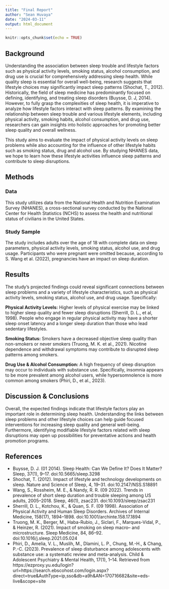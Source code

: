 ```yaml
---
title: "Final Report"
author: "Sean Huvaya"
date: "2024-03-11"
output: html_document
---
```


```r
knitr::opts_chunk$set(echo = TRUE)
```

## Background
Understanding the association between sleep trouble and lifestyle factors such as physical activity levels, smoking status, alcohol consumption, and drug use is crucial for comprehensively addressing sleep health. While quality sleep is essential for overall well-being, research suggests that lifestyle choices may significantly impact sleep patterns (Shochat, T., 2012). Historically, the field of sleep medicine has predominantly focused on defining, identifying, and treating sleep disorders (Buysse, D. J, 2014). However, to fully grasp the complexities of sleep health, it is imperative to analyze how lifestyle factors interact with sleep patterns. By examining the relationship between sleep trouble and various lifestyle elements, including physical activity, smoking habits, alcohol consumption, and drug use, researchers can gain insights into holistic approaches for promoting better sleep quality and overall wellness.

This study aims to evaluate the impact of physical activity levels on sleep problems while also accounting for the influence of other lifestyle habits such as smoking status, drug and alcohol use. By studying NHANES data, we hope to learn how these lifestyle activities influence sleep patterns and contribute to sleep disruptions.

## Methods
### Data
This study utilizes data from the National Health and Nutrition Examination Survey (NHANES), a cross-sectional survey conducted by the National Center for Health Statistics (NCHS) to assess the health and nutritional status of civilians in the United States. 

### Study Sample
The study includes adults over the age of 18 with complete data on sleep parameters, physical activity levels, smoking status, alcohol use, and drug usage. Participants who were pregnant were omitted because, according to S. Wang et al. (2022), pregnancies have an impact on sleep duration.

## Results
The study's projected findings could reveal significant connections between sleep problems and a variety of lifestyle characteristics, such as physical activity levels, smoking status, alcohol use, and drug usage. Specifically:

**Physical Activity Levels:** Higher levels of physical exercise may be linked to higher sleep quality and fewer sleep disruptions (Sherrill, D. L., et al, 1998). People who engage in regular physical activity may have a shorter sleep onset latency and a longer sleep duration than those who lead sedentary lifestyles.\

**Smoking Status:** Smokers have a decreased objective sleep quality than non-smokers or never smokers (Truong, M. K. et al., 2021). Nicotine dependence and withdrawal symptoms may contribute to disrupted sleep patterns among smokers.\

**Drug Use & Alcohol Consumption:** A high frequency of sleep disruption may occur to individuals with substance use. Specifically, insomnia appears to be more prevalent among alcohol users, while hypersomnolence is more common among smokers (Phiri, D., et  al., 2023).

## Discussion & Conclusions
Overall, the expected findings indicate that lifestyle factors play an important role in determining sleep health. Understanding the links between sleep problems and other lifestyle choices can help guide focused interventions for increasing sleep quality and general well-being. Furthermore, identifying modifiable lifestyle factors related with sleep disruptions may open up possibilities for preventative actions and health promotion programs.

## References
- Buysse, D. J. (01 2014). Sleep Health: Can We Define It? Does It Matter? Sleep, 37(1), 9–17. doi:10.5665/sleep.3298
- Shochat, T. (2012). Impact of lifestyle and technology developments on sleep. Nature and Science of Sleep, 4, 19–31. doi:10.2147/NSS.S18891
- Wang, S., Rossheim, M. E., & Nandy, R. R. (09 2022). Trends in prevalence of short sleep duration and trouble sleeping among US adults, 2005–2018. Sleep, 46(1), zsac231. doi:10.1093/sleep/zsac231
- Sherrill, D. L., Kotchou, K., & Quan, S. F. (09 1998). Association of Physical Activity and Human Sleep Disorders. Archives of Internal Medicine, 158(17), 1894–1898. doi:10.1001/archinte.158.17.1894
- Truong, M. K., Berger, M., Haba-Rubio, J., Siclari, F., Marques-Vidal, P., & Heinzer, R. (2021). Impact of smoking on sleep macro– and microstructure. Sleep Medicine, 84, 86–92. doi:10.1016/j.sleep.2021.05.024
- Phiri, D., Amelia, V. L., Muslih, M., Dlamini, L. P., Chung, M.-H., & Chang, P.-C. (2023). Prevalence of sleep disturbance among adolescents with substance use: a systematic review and meta-analysis. Child & Adolescent Psychiatry & Mental Health, 17(1), 1–14. Retrieved from https://ezproxy.yu.edu/login?url=https://search.ebscohost.com/login.aspx?direct=true&amp;AuthType=ip,sso&amp;db=a9h&amp;AN=170716682&amp;site=eds-live&amp;scope=site
